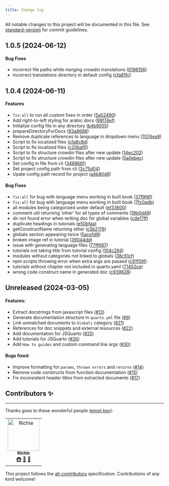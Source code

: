```yaml
---
title: Change log
---
```



All notable changes to this project will be documented in this file. See [standard-version](https://github.com/conventional-changelog/standard-version) for commit guidelines.

## 1.0.5 (2024-06-12)
#### Bug Fixes

* incorrect file paths while merging crowdin translations ([0196156](https://github.com/Open-Science-Community-Saudi-Arabia/JSquarto/commit/01961566ef87639cb120d6704b401473d7a7c969))
* incorrect translations directory in default config ([cfa81fc](https://github.com/Open-Science-Community-Saudi-Arabia/JSquarto/commit/cfa81fc650b0d52ee2e1b830fa0a0d131fd7b43f))

## 1.0.4 (2024-06-11)
#### Features

-   `fix:all` to run all custom fixes in order ([5a52490](https://github.com/Open-Science-Community-Saudi-Arabia/JSquarto/commit/5a524906f91c201b876862039048dcc82ca4df93))
-   Add right-to-left styling for arabic docs ([99f74ef](https://github.com/Open-Science-Community-Saudi-Arabia/JSquarto/commit/99f74ef7f639dee02bc5ebfed0b4acd53ccb85d0))
-   Initialize config file in any directory ([b4b9055](https://github.com/Open-Science-Community-Saudi-Arabia/JSquarto/commit/b4b90557c4616627d4072438be6d5a5feabe5172))
-   prepareDirectoryForDocs ([93a8698](https://github.com/Open-Science-Community-Saudi-Arabia/JSquarto/commit/93a8698986bae201eae9e5224b5bb097a9fa2ca5))
-   Remove duplicate references to language in dropdown menu ([7074ea9](https://github.com/Open-Science-Community-Saudi-Arabia/JSquarto/commit/7074ea9131ed9e19a9d43ba98903206ae5f9ad4a))
-   Script to fix localized files ([cfa8c8d](https://github.com/Open-Science-Community-Saudi-Arabia/JSquarto/commit/cfa8c8d5e3b78a1fe32e60eda0fb38fc85f4e5aa))
-   Script to fix localized files ([c20baf5](https://github.com/Open-Science-Community-Saudi-Arabia/JSquarto/commit/c20baf55a86894fdd3e837adc76469d09d5ddb22))
-   Script to fix structure crowdin files after new update ([14ec202](https://github.com/Open-Science-Community-Saudi-Arabia/JSquarto/commit/14ec2020972d5471b9706d55a4c8208615004009))
-   Script to fix structure crowdin files after new update ([0a0ebec](https://github.com/Open-Science-Community-Saudi-Arabia/JSquarto/commit/0a0ebec47b0ef8146b1274a4f84ec66a5955bf31))
-   Set config in file from cli ([346866f](https://github.com/Open-Science-Community-Saudi-Arabia/JSquarto/commit/346866f886d3ee963b2edbde5c29d824ecc86d05))
-   Set project config path from cli ([3c75d04](https://github.com/Open-Science-Community-Saudi-Arabia/JSquarto/commit/3c75d04b7341f680a6666070b266134d2328478c))
-   Upate config path record for project ([a4b80d9](https://github.com/Open-Science-Community-Saudi-Arabia/JSquarto/commit/a4b80d9d93ebc1dc845d4a3ac7fa8f76fb6a610d))

#### Bug Fixes

-   `fix:all` for bug with language menu working in built book ([37f9f4f](https://github.com/Open-Science-Community-Saudi-Arabia/JSquarto/commit/37f9f4f2be52e393a895468653df99171af4a5ce))
-   `fix:all` for bug with language menu working in built book ([7fc0adb](https://github.com/Open-Science-Community-Saudi-Arabia/JSquarto/commit/7fc0adb181fe5a55a7ad275e33aef2866b1c0a0a))
-   all modules being categorized under default ([ef33600](https://github.com/Open-Science-Community-Saudi-Arabia/JSquarto/commit/ef336000bdc14c486d252020475019044035eb70))
-   comment util returning 'other' for all types of comments ([19b0d49](https://github.com/Open-Science-Community-Saudi-Arabia/JSquarto/commit/19b0d49ffed619bb0acf4ccc89f5f80bdb3db92f))
-   dir not found error when writing doc for global variables ([cdef7ff](https://github.com/Open-Science-Community-Saudi-Arabia/JSquarto/commit/cdef7ff6346e42188950aa765136f7d28a36304b))
-   duplicate headings in tutorials ([e50bfaa](https://github.com/Open-Science-Community-Saudi-Arabia/JSquarto/commit/e50bfaae27af411144244f7cf6088eeb2062f151))
-   getConstructName returning other ([c5b2176](https://github.com/Open-Science-Community-Saudi-Arabia/JSquarto/commit/c5b21762e60810b52ab93a74c6d0a09002273404))
-   globals section appearing twice ([5ace1d9](https://github.com/Open-Science-Community-Saudi-Arabia/JSquarto/commit/5ace1d98fdc3eaddd7ca8226957a8dd066e68cc1))
-   broken image ref in tutorial ([39044dd](https://github.com/Open-Science-Community-Saudi-Arabia/JSquarto/commit/39044ddc104680e1207ee4bb7a6c42a90eb06465))
-   issue with generating language files ([77ff687](https://github.com/Open-Science-Community-Saudi-Arabia/JSquarto/commit/77ff6874ea257d9a4b4465561f73a74b8dc0e816))
-   tutorials not taking title from tutorial config ([104c294](https://github.com/Open-Science-Community-Saudi-Arabia/JSquarto/commit/104c294df45b4a7b0c4ff376f26153a2f9e1215a))
-   modules without categories not linked to globals ([38c51cf](https://github.com/Open-Science-Community-Saudi-Arabia/JSquarto/commit/38c51cfd9c5fc9232c3d5b5f47fbb77856636a58))
-   npm scripts throwing error when extra args are passed ([c91f59f](https://github.com/Open-Science-Community-Saudi-Arabia/JSquarto/commit/c91f59f0e179aed83e6453c7a60b1dfee19eb0f9))
-   tutorials without chapter not included in quarto.yaml ([71452ce](https://github.com/Open-Science-Community-Saudi-Arabia/JSquarto/commit/71452ce397d5542b76776149476bb64d306a0230))
-   wrong code construct name in generated doc ([c939628](https://github.com/Open-Science-Community-Saudi-Arabia/JSquarto/commit/c939628b69f2c575beb2e41eb3e9272ed0405ef4))

## Unreleased (2024-03-05)
#### Features:
-   Extract docstrings from javascript files ([#13](https://github.com/Open-Science-Community-Saudi-Arabia/JSquarto/pull/3))
-   Generate documentation structure in `quarto.yml` file ([#9](https://github.com/Open-Science-Community-Saudi-Arabia/JSquarto/pull/7))
-   Link unmatched documents to `Globals` category ([#21](https://github.com/Open-Science-Community-Saudi-Arabia/JSquarto/pull/21))
-   References for doc snippets and external resources ([#22](https://github.com/Open-Science-Community-Saudi-Arabia/JSquarto/pull/22))
-   Add documentation for JSQuarto ([#25](https://github.com/Open-Science-Community-Saudi-Arabia/JSquarto/pull/25))
-   Add tutorials for JSQuarto ([#26](https://github.com/Open-Science-Community-Saudi-Arabia/JSquarto/pull/26))
-   Add `How to guides` and custom command line args ([#30](https://github.com/Open-Science-Community-Saudi-Arabia/JSquarto/pull/30))

#### Bugs fixed:

-   Improve formatting for `params`, `thrown errors` and `returns` ([#14](https://github.com/Open-Science-Community-Saudi-Arabia/JSquarto/pull/14))
-   Remove code constructs from function documentation ([#15](https://github.com/Open-Science-Community-Saudi-Arabia/JSquarto/pull/15))
-   Fix inconsistent header titles from extracted documents ([#17](https://github.com/Open-Science-Community-Saudi-Arabia/JSquarto/pull/17))

## Contributors ✨
<hr>

Thanks goes to these wonderful people ([emoji key](https://allcontributors.org/docs/en/emoji-key)):

<!-- ALL-CONTRIBUTORS-LIST:START - Do not remove or modify this section -->
<!-- prettier-ignore-start -->
<!-- markdownlint-disable -->
<table>
  <tbody>
    <tr>
      <td align="center"><a href="https://realrichi3.github.io"><img src="https://avatars.githubusercontent.com/u/76791916?v=4?s=100" width="100px;" alt="Richie"/><br /><sub><b>Richie</b></sub></a><br /><a href="#infra-RealRichi3" title="Infrastructure (Hosting, Build-Tools, etc)">🚇</a> <a href="#ideas-RealRichi3" title="Ideas, Planning, & Feedback">🤔</a> <a href="https://github.com/Open-Science-Community-Saudi-Arabia/MOOCs/pulls?q=is%3Apr+reviewed-by%3ARealRichi3" title="Reviewed Pull Requests">👀</a></td>
    </tr>
  </tbody>
</table>

<!-- markdownlint-restore -->
<!-- prettier-ignore-end -->

<!-- ALL-CONTRIBUTORS-LIST:END -->

This project follows the [all-contributors](https://github.com/all-contributors/all-contributors) specification. Contributions of any kind welcome!

<!-- MARKDOWN LINKS & IMAGES -->
<!-- https://www.markdownguide.org/basic-syntax/#reference-style-links -->
[cc-by]: http://creativecommons.org/licenses/by/4.0/
[cc-by-image]: https://i.creativecommons.org/l/by/4.0/88x31.png
[cc-by-shield]: https://img.shields.io/badge/License-CC%20BY%204.0-lightgrey.svg?style=flat-square
[forks-shield]: https://img.shields.io/github/forks/Open-Science-Community-Saudi-Arabia/MOOCs.svg?style=flat-square
[forks-url]: https://github.com/Open-Science-Community-Saudi-Arabia/MOOCs/network/members
[stars-shield]: https://img.shields.io/github/stars/Open-Science-Community-Saudi-Arabia/MOOCs.svg?style=flat-square&color=brightgreen
[stars-url]: https://github.com/Open-Science-Community-Saudi-Arabia/MOOCs/stargazers
[issues-shield]: https://img.shields.io/github/issues/Open-Science-Community-Saudi-Arabia/MOOCs.svg?style=flat-square
[issues-url]: https://github.com/Open-Science-Community-Saudi-Arabia/MOOCs/issues





